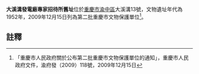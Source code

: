 {{msg:重慶市文物保護單位
|名稱 = 大溪溝發電廠專家招待所舊址
|編號 = 179
|圖片 = 
|級別 = 6
|分類 = 
|時代 = 1952年
|地点 = [[渝中區|渝中區]]大溪溝13號
|坐標 = 
|登錄 = 2009年12月15日
}}
'''大溪溝發電廠專家招待所舊址'''位於[[重慶市|重慶市]][[渝中區|渝中區]]大溪溝13號，文物遺址年代為1952年，2009年12月15日列為第二批重慶市文物保護單位<ref>「重慶市人民政府關於公布第二批重慶市文物保護單位的通知」，重慶市人民政府文件，渝府發（2009）118號，2009年12月15日</ref>。
== 註釋 ==
{{reflist}}
{{文物保護單位小作品}}